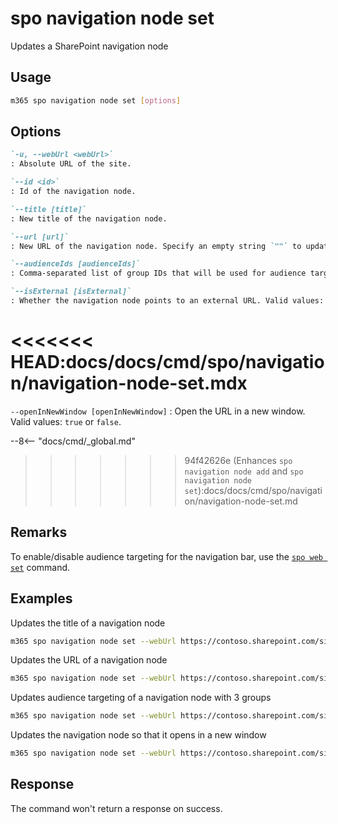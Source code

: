
# spo navigation node set

Updates a SharePoint navigation node

## Usage

```sh
m365 spo navigation node set [options]
```

## Options

```md definition-list
`-u, --webUrl <webUrl>`
: Absolute URL of the site.

`--id <id>`
: Id of the navigation node.

`--title [title]`
: New title of the navigation node.

`--url [url]`
: New URL of the navigation node. Specify an empty string `""` to update the navigation label to a linkless label.

`--audienceIds [audienceIds]`
: Comma-separated list of group IDs that will be used for audience targeting. Speficy an empty string `""` to clear this value. The limit is 10 ids per navigation node.

`--isExternal [isExternal]`
: Whether the navigation node points to an external URL. Valid values: `true` or `false`.
```

<<<<<<< HEAD:docs/docs/cmd/spo/navigation/navigation-node-set.mdx
<Global />
=======
`--openInNewWindow [openInNewWindow]`
: Open the URL in a new window. Valid values: `true` or `false`.

--8<-- "docs/cmd/_global.md"
>>>>>>> 94f42626e (Enhances `spo navigation node add` and `spo navigation node set`):docs/docs/cmd/spo/navigation/navigation-node-set.md

## Remarks

To enable/disable audience targeting for the navigation bar, use the [`spo web set`](../web/web-set.mdx) command.

## Examples

Updates the title of a navigation node

```sh
m365 spo navigation node set --webUrl https://contoso.sharepoint.com/sites/marketing --id 2209 --title "Pictures"
```

Updates the URL of a navigation node

```sh
m365 spo navigation node set --webUrl https://contoso.sharepoint.com/sites/marketing --id 2209 --url "https://www.microsoft.com" --isExternal true
```

Updates audience targeting of a navigation node with 3 groups

```sh
m365 spo navigation node set --webUrl https://contoso.sharepoint.com/sites/marketing --id 2209 --audienceIds "61f78c73-f71a-471e-a3b9-15daa936e200,9524e6b4-e663-44fe-b179-210c963e37e7,c42b8756-494d-4141-a575-45f01320e26a"
```

Updates the navigation node so that it opens in a new window

```sh
m365 spo navigation node set --webUrl https://contoso.sharepoint.com/sites/marketing --id 2209 --openInNewWindow true
```

## Response

The command won't return a response on success.

